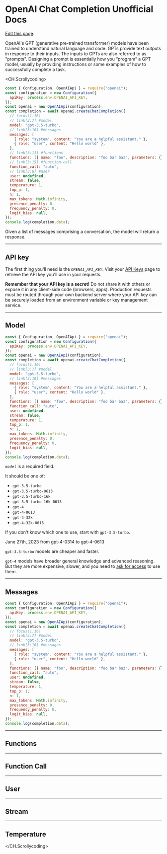 # OpenAI Chat Completion Unofficial Docs

[Edit this page](https://pr.new/github.com/pomber/gpt-completions-api-docs/edit/main/pages/index.mdx).

OpenAI's GPT (generative pre-trained transformer) models have been trained to understand natural language and code. GPTs provide text outputs in response to their inputs. The inputs to GPTs are also referred to as "prompts". Designing a prompt is essentially how you “program” a GPT model, usually by providing instructions or some examples of how to successfully complete a task.

<CH.Scrollycoding>

```js
const { Configuration, OpenAIApi } = require("openai");
const configuration = new Configuration({
  apiKey: process.env.OPENAI_API_KEY,
});
const openai = new OpenAIApi(configuration);
const completion = await openai.createChatCompletion({
  // focus(1:16)
  // link[3:7] #model
  model: "gpt-3.5-turbo",
  // link[3:10] #messages
  messages: [
    { role: "system", content: "You are a helpful assistant." },
    { role: "user", content: "Hello world" },
  ],
  // link[3:11] #functions
  functions: [{ name: "foo", description: "foo bar baz", parameters: {} }],
  // link[3:15] #function-call
  function_call: "auto",
  // link[3:6] #user
  user: undefined,
  stream: false,
  temperature: 1,
  top_p: 1,
  n: 1,
  max_tokens: Math.infinity,
  presence_penalty: 0,
  frequency_penalty: 0,
  logit_bias: null,
});
console.log(completion.data);
```

Given a list of messages comprising a conversation, the model will return a response.

---

## API key

<nav id="api-key" />

The first thing you'll need is the _`OPENAI_API_KEY`_. Visit your [API Keys](https://platform.openai.com/account/api-keys) page to retrieve the API key you'll use in your requests.

**Remember that your API key is a secret!** Do not share it with others or expose it in any client-side code (browsers, apps). Production requests must be routed through your own backend server where your API key can be securely loaded from an environment variable or key management service.

---

## Model

<nav id="model" />

```js
const { Configuration, OpenAIApi } = require("openai");
const configuration = new Configuration({
  apiKey: process.env.OPENAI_API_KEY,
});
const openai = new OpenAIApi(configuration);
const completion = await openai.createChatCompletion({
  // focus(1:16)
  // link[3:7] #model
  model: "gpt-3.5-turbo",
  // link[3:10] #messages
  messages: [
    { role: "system", content: "You are a helpful assistant." },
    { role: "user", content: "Hello world" },
  ],
  functions: [{ name: "foo", description: "foo bar baz", parameters: {} }],
  function_call: "auto",
  user: undefined,
  stream: false,
  temperature: 1,
  top_p: 1,
  n: 1,
  max_tokens: Math.infinity,
  presence_penalty: 0,
  frequency_penalty: 0,
  logit_bias: null,
});
console.log(completion.data);
```

_`model`_ is a required field.

It should be one of:

- `gpt-3.5-turbo`
- `gpt-3.5-turbo-0613`
- `gpt-3.5-turbo-16k`
- `gpt-3.5-turbo-16k-0613`
- `gpt-4`
- `gpt-4-0613`
- `gpt-4-32k`
- `gpt-4-32k-0613`

If you don't know which one to use, start with `gpt-3.5-turbo`.

June 27th, 2023 from gpt-4-0314 to gpt-4-0613

`gpt-3.5-turbo` models are cheaper and faster.

`gpt-4` models have broader general knowledge and advanced reasoning. But they are more expensive, slower, and you need to [ask for access](https://openai.com/waitlist/gpt-4-api) to use them.

---

## Messages

<nav id="messages" />

```js
const { Configuration, OpenAIApi } = require("openai");
const configuration = new Configuration({
  apiKey: process.env.OPENAI_API_KEY,
});
const openai = new OpenAIApi(configuration);
const completion = await openai.createChatCompletion({
  // focus(1:16)
  // link[3:7] #model
  model: "gpt-3.5-turbo",
  // link[3:10] #messages
  messages: [
    { role: "system", content: "You are a helpful assistant." },
    { role: "user", content: "Hello world" },
  ],
  functions: [{ name: "foo", description: "foo bar baz", parameters: {} }],
  function_call: "auto",
  user: undefined,
  stream: false,
  temperature: 1,
  top_p: 1,
  n: 1,
  max_tokens: Math.infinity,
  presence_penalty: 0,
  frequency_penalty: 0,
  logit_bias: null,
});
console.log(completion.data);
```

---

## Functions

<nav id="functions" />

---

## Function Call

<nav id="function-call" />

---

## User

<nav id="user" />

---

## Stream

<nav id="stream" />

---

## Temperature

<nav id="temperature" />

</CH.Scrollycoding>
